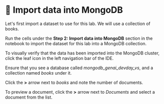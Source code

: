 # 👐 Import data into MongoDB

Let's first import a dataset to use for this lab. We will use a collection of books.

Run the cells under the **Step 2: Import data into MongoDB** section in the notebook to import the dataset for this lab into a MongoDB collection.

To visually verify that the data has been imported into the MongoDB cluster, click the leaf icon in the left navigation bar of the IDE.
    
Ensure that you see a database called _mongodb_genai_devday_vs_, and a collection named _books_ under it. 

<Screenshot url="https://github.com/codespaces" src="img/screenshots/30-import-data/1-import-data/1-verify-collection.png" alt="Verify collection" />

Click the **>** arrow next to _books_ and note the number of documents.

<Screenshot url="https://github.com/codespaces" src="img/screenshots/30-import-data/1-import-data/2-document-count.png" alt="Verify document count" />

To preview a document, click the **>** arrow next to _Documents_ and select a document from the list.

<Screenshot url="https://github.com/codespaces" src="img/screenshots/30-import-data/1-import-data/3-preview-document.png" alt="Preview document" />